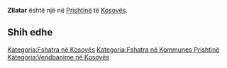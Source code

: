 {{Fshat në 
 | Emri                = Zllatar
 | EmriAlt                = 
 | NAME_SHORT_FORM=      
 | NAME_GENERIC=      
 | NAME_SORT_NAME_RO=      ZLLATAR
 | FULL_NAME_RO = Zllatar
 | FULL_NAME_ND_RO=Zllatar
 | SORT_NAME_RG=ZLLATAR
 | FULL_NAME_RG=Zllatar
 | FULL_NAME_ND_RG=Zllatar
 | SRP_NAME_SHORT_FORM=      
 | SRP_NAME_GENERIC=      
 | SRP_NAME_SORT_NAME_RO=      
 | SRP_FULL_NAME_RO = 
 | SRP_FULL_NAME_ND_RO=
 | SRP_SORT_NAME_RG=
 | SRP_FULL_NAME_RG=
 | SRP_FULL_NAME_ND_RG=
 | Emri (Rasa dhanore) = 
 | Figura              = 
 | Shteti              = Kosovo
 | Komuna              = Prishtinë
 | Kodi postar         = 
 | Sipërfaqja          = 

 | Popullsia           = 

 | Regj. i popullsisë  = 
 | Dend. e popullsisë  = 
 | Faqja zyrtare       = 
 <!--- Koordinatat ----> 
 | Gjerësia            = 42.645454
 | Gjatësia            = 21.222344
 | Lartësia            = 
}}
'''Zllatar''' është një [[]] në [[Prishtinë]] të [[Kosovës]].

<!-- == Gjeografia == -->
<!-- == Historia == -->
<!-- == Demografia == -->
== Shih edhe ==
{{Komuna Prishtinë}}
{{Kosovo-Administrata-Cung}}

[[Kategoria:Fshatra në Kosovës]]
[[Kategoria:Fshatra në Kommunes Prishtinë]]
[[Kategoria:Vendbanime në Kosovës]]